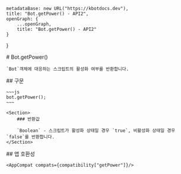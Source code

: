
    metadataBase: new URL("https://kbotdocs.dev"),
    title: "Bot.getPower() - API2",
    openGraph: {
        ...openGraph,
        title: "Bot.getPower() - API2"
    }
}

<Section>
    # Bot.getPower()

    `Bot`객체에 대응하는 스크립트의 활성화 여부를 반환합니다.
</Section>
<Section>
    ## 구문

    ~~~js
    bot.getPower();
    ~~~

    <Section>
        ### 반환값

        `Boolean` - 스크립트가 활성화 상태일 경우 `true`, 비활성화 상태일 경우 `false`를 반환합니다.
    </Section>
</Section>
<Section>
    ## 앱 호환성

    <AppCompat compats={compatibility["getPower"]}/>
</Section>